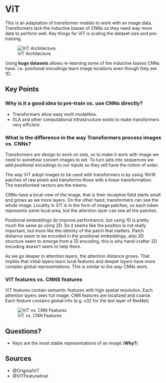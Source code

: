 # ViT

::: {.callout-tip icon=false}
This is an adaptation of transformer models to work with an image data. Transformers lack the inductive biases of CNNs so  they need way more data to perform well. Key things for ViT is scaling the dataset size and pre-training.
:::

![ViT Architecture](../static/vit_arch.png)

Using **huge datasets** allows re-learning some of the inductive biases CNNs have. I.e. positional encodings learn image locations even though they are 1D.

## Key Points

### Why is it a good idea to pre-train vs. use CNNs directly?

- Transformers allow easy multi modalities.
- XLA and other computational infrastructure exists to make transformers very efficient.

### What is the difference in the way Transformers process images vs. CNNs?

Transformers are design to work on sets, so to make it work with image we need to somehow convert images to set. To turn sets into sequences we add positional encodings to our inputs so they will have the notion of order.

The way ViT adopt images to be used with transformers is by using 16x16 patches of raw pixels and transforms those with a linear transformation. The transformed vectors are the tokens.

CNNs have a local view of the image, that is their receptive field starts small and grows as we more layers. On the other hand, transformers  can see the whole image. Locality in ViT is in the form of image patches, so each token represents some local area, but the attention layer can see all the patches.

Positional embeddings do improve performance, but using 1D is pretty much the same as using 2D. So it seems like the position is not really important, but more like the identity of the patch that matters. Patch distance seem to be encoded in the positional embeddings, also 2D structure seem to emerge from a 1D encoding, this is why hand-crafter 2D encoding doesn't seem to help there.

As we go deeper in attention layers, the attention distance grows. That implies that initial layers learn local features and deeper layers have more complex global representations. This is similar to the way CNNs work.

### ViT features vs. CNNS features

ViT features contain semantic features with high spatial resolution. Each attention layers sees full image. CNN features are localized and coarse. Each feature contains global info (e.g. x32 for the last layer of ResNet)

![ViT vs. CNN Features](../static/vit_feature_vs_cnn.png)

## Questions?
* Keys are the most stable representations of an image (__Why?__) 

## Sources
* @OriginalViT
* @ViTFeatureAnal